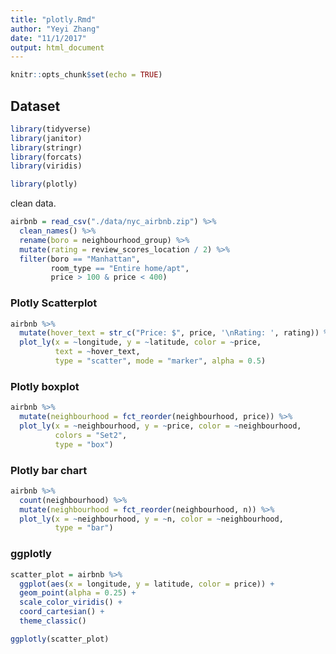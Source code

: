 ```yaml
---
title: "plotly.Rmd"
author: "Yeyi Zhang"
date: "11/1/2017"
output: html_document
---
```


```r
knitr::opts_chunk$set(echo = TRUE)
```

## Dataset

```r
library(tidyverse)
library(janitor)
library(stringr)
library(forcats)
library(viridis)

library(plotly)
```

clean data.

```r
airbnb = read_csv("./data/nyc_airbnb.zip") %>% 
  clean_names() %>% 
  rename(boro = neighbourhood_group) %>% 
  mutate(rating = review_scores_location / 2) %>% 
  filter(boro == "Manhattan",
         room_type == "Entire home/apt",
         price > 100 & price < 400)
```

### Plotly Scatterplot

```r
airbnb %>% 
  mutate(hover_text = str_c("Price: $", price, '\nRating: ', rating)) %>% ## \n create a new line
  plot_ly(x = ~longitude, y = ~latitude, color = ~price,
          text = ~hover_text,
          type = "scatter", mode = "marker", alpha = 0.5)
```


### Plotly boxplot

```r
airbnb %>% 
  mutate(neighbourhood = fct_reorder(neighbourhood, price)) %>% 
  plot_ly(x = ~neighbourhood, y = ~price, color = ~neighbourhood,
          colors = "Set2",
          type = "box")
```

### Plotly bar chart

```r
airbnb %>% 
  count(neighbourhood) %>% 
  mutate(neighbourhood = fct_reorder(neighbourhood, n)) %>% 
  plot_ly(x = ~neighbourhood, y = ~n, color = ~neighbourhood, 
          type = "bar")
```

### ggplotly

```r
scatter_plot = airbnb %>% 
  ggplot(aes(x = longitude, y = latitude, color = price)) +
  geom_point(alpha = 0.25) +
  scale_color_viridis() +
  coord_cartesian() +
  theme_classic()

ggplotly(scatter_plot)
```

